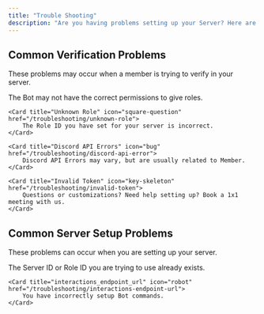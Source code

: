 ```yaml
---
title: "Trouble Shooting"
description: "Are you having problems setting up your Server? Here are some common problems and solutions."
---
```


## Common Verification Problems

These problems may occur when a member is trying to verify in your server.

<CardGroup cols={2}>
    <Card title="Missing Permissions" icon="user-slash" href="/troubleshooting/missing-permissions">
        The Bot may not have the correct permissions to give roles.
    </Card>

    <Card title="Unknown Role" icon="square-question" href="/troubleshooting/unknown-role">
        The Role ID you have set for your server is incorrect.
    </Card>

    <Card title="Discord API Errors" icon="bug" href="/troubleshooting/discord-api-error">
        Discord API Errors may vary, but are usually related to Member.
    </Card>

    <Card title="Invalid Token" icon="key-skeleton" href="/troubleshooting/invalid-token">
        Questions or customizations? Need help setting up? Book a 1x1 meeting with us.
    </Card>
</CardGroup>

## Common Server Setup Problems

These problems can occur when you are setting up your server.

<CardGroup cols={2}>
    <Card title="Guild/Role ID is already in use" icon="server" href="/troubleshooting/id-already-used">
        The Server ID or Role ID you are trying to use already exists.
    </Card>

    <Card title="interactions_endpoint_url" icon="robot" href="/troubleshooting/interactions-endpoint-url">
        You have incorrectly setup Bot commands.
    </Card>
</CardGroup>